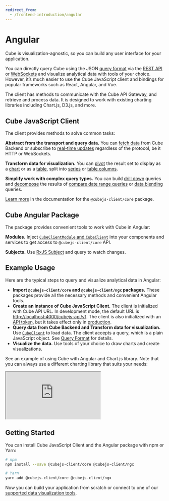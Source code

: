 ```yaml
---
redirect_from:
  - /frontend-introduction/angular
---
```


# Angular

Cube is visualization-agnostic, so you can build any user interface for your
application.

You can directly query Cube using the
JSON [query format](/product/apis-integrations/rest-api/query-format) via the [REST API](/product/apis-integrations/rest-api/reference)
or
[WebSockets](/product/apis-integrations/rest-api/real-time-data-fetch#web-sockets)
and visualize analytical data with tools of your choice. However, it’s much
easier to use the Cube JavaScript client and bindings for popular frameworks
such as React, Angular, and Vue.

The client has methods to communicate with the Cube API Gateway, and retrieve
and process data. It is designed to work with existing charting libraries
including Chart.js, D3.js, and more.

## Cube JavaScript Client

The client provides methods to solve common tasks:

**Abstract from the transport and query data.** You can
[fetch data](/product/apis-integrations/javascript-sdk/reference/cubejs-client-core#load) from Cube Backend or
subscribe to
[real-time updates](/product/apis-integrations/rest-api/real-time-data-fetch)
regardless of the protocol, be it HTTP or WebSockets.

**Transform data for visualization.** You can
[pivot](/product/apis-integrations/javascript-sdk/reference/cubejs-client-core#pivot) the result set to display
as a [chart](/product/apis-integrations/javascript-sdk/reference/cubejs-client-core#chartpivot) or as a
[table](/product/apis-integrations/javascript-sdk/reference/cubejs-client-core#tablepivot), split into
[series](/product/apis-integrations/javascript-sdk/reference/cubejs-client-core#series) or
[table columns](/product/apis-integrations/javascript-sdk/reference/cubejs-client-core#tablecolumns).

**Simplify work with complex query types.** You can build
[drill down](/product/apis-integrations/javascript-sdk/reference/cubejs-client-core#drilldown) queries and
[decompose](/product/apis-integrations/javascript-sdk/reference/cubejs-client-core#decompose) the results of
[compare date range queries][ref-compare-date-range]
or [data blending](/product/data-modeling/concepts/data-blending) queries.

[Learn more](/product/apis-integrations/javascript-sdk/reference/cubejs-client-core) in the documentation for
the `@cubejs-client/core` package.

## Cube Angular Package

The package provides convenient tools to work with Cube in Angular:

**Modules.** Inject [`CubeClientModule` and `CubeClient`](/product/apis-integrations/javascript-sdk/reference/cubejs-client-ngx#api) into your
components and services to get access to `@cubejs-client/core` API.

**Subjects.** Use [RxJS Subject](/product/apis-integrations/javascript-sdk/reference/cubejs-client-ngx#api) and
query to watch changes.

## Example Usage

Here are the typical steps to query and visualize analytical data in Angular:

- **Import `@cubejs-client/core` and `@cubejs-client/ngx` packages.** These
  packages provide all the necessary methods and convenient Angular tools.
- **Create an instance of Cube JavaScript Client.** The client is initialized
  with Cube API URL. In development mode, the default URL is
  [http://localhost:4000/cubejs-api/v1](http://localhost:4000/cubejs-api/v1).
  The client is also initialized with an [API token](/product/auth), but it
  takes effect only in [production](/product/deployment/production-checklist).
- **Query data from Cube Backend and Transform data for visualization.** Use
  [`CubeClient`](/product/apis-integrations/javascript-sdk/reference/cubejs-client-ngx#api) to load data. The
  client accepts a query, which is a plain JavaScript object. See
  [Query Format](/product/apis-integrations/rest-api/query-format) for details.
- **Visualize the data.** Use tools of your choice to draw charts and create
  visualizations.

See an example of using Cube with Angular and Chart.js library. Note that you
can always use a different charting library that suits your needs:

<iframe
  src="https://codesandbox.io/embed/cube-js-angular-client-3fhqz?fontsize=14&hidenavigation=1&theme=dark"
  style={{
    width: "100%",
    height: 500,
    border: 0,
    borderRadius: 4,
    overflow: "hidden",
  }}
  sandbox="allow-modals allow-forms allow-popups allow-scripts allow-same-origin"
></iframe>

## Getting Started

You can install Cube JavaScript Client and the Angular package with npm or Yarn:

```bash
# npm
npm install --save @cubejs-client/core @cubejs-client/ngx

# Yarn
yarn add @cubejs-client/core @cubejs-client/ngx
```

Now you can build your application from scratch or connect to one of our
[supported data visualization tools](/product/configuration/visualization-tools).


[ref-compare-date-range]: /product/apis-integrations/queries#compare-date-range-query